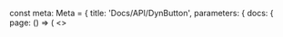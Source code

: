 
const meta: Meta = {
  title: 'Docs/API/DynButton',
  parameters: {
    docs: {
      page: () => (
        <>
          <Title />
          <Subtitle>API Reference</Subtitle>
          <Description>DynButton varijante, stanja (loading/disabled) i a11y.</Description>
          <Primary />
          <ArgsTable of={Types} />
          <Stories />
        </>
      )
    }
  }
}
